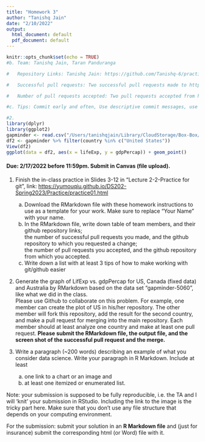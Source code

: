 ```yaml
---
title: "Homework 3"
author: "Tanishq Jain"
date: "2/10/2022"
output:
  html_document: default
  pdf_document: default
---
```


```r
knitr::opts_chunk$set(echo = TRUE)
#b. Team: Tanishq Jain, Taran Panduranga 

#   Repository Links: Tanishq Jain: https://github.com/Tanishq-6/practice1-Tanishq-6, Taran Panduranga:    https://github.com/taranpanduranga/practice1-taranpanduranga

#   Successful pull requests: Two successful pull requests made to https://github.com/taranpanduranga/practice1-taranpanduranga 

#   Number of pull requests accepted: Two pull requests accepted from https://github.com/taranpanduranga/practice1-taranpanduranga

#c. Tips: Commit early and often, Use descriptive commit messages, use pull requests for code reviews.

#2.
library(dplyr)
library(ggplot2)
gapminder <- read.csv("/Users/tanishqjain/Library/CloudStorage/Box-Box/Spring 23/DS 202/HW/HW3/gapminder-5060.csv")
df2 <- gapminder %>% filter(country %in% c("United States"))
View(df2)
ggplot(data = df2, aes(x = lifeExp, y = gdpPercap)) + geom_point()

```

#### Due: 2/17/2022 before 11:59pm. Submit in Canvas (file upload).

1.  Finish the in-class practice in Slides 3-12 in "Lecture 2-2-Practice for git", link: <https://yumouqiu.github.io/DS202-Spring2023/Practice/practice01.html>

    a.  Download the RMarkdown file with these homework instructions to use as a template for your work. Make sure to replace "Your Name" with your name.\
    b.  In the RMarkdown file, write down table of team members, and their github repository links;\
        the number of successful pull requests you made, and the github repository to which you requested a change;\
        the number of pull requests you accepted, and the github repository from which you accepted.\
    c.  Write down a list with at least 3 tips of how to make working with git/github easier

2.  Generate the graph of LifExp vs. gdpPercap for US, Canada (fixed data) and Australia by RMarkdown based on the data set "gapminder-5060", like what we did in the class.\
    Please use Github to collaborate on this problem. For example, one member can create the plot of US in his/her repository. The other member will fork this repository, add the result for the second country, and make a pull request for merging into the main repository. Each member should at least analyze one country and make at least one pull request. **Please submit the RMarkdown file, the output file, and the screen shot of the successful pull request and the merge.**

3.  Write a paragraph (\~200 words) describing an example of what you consider data science. Write your paragraph in R Markdown. Include at least

    a.  one link to a chart or an image and
    b.  at least one itemized or enumerated list.

Note: your submission is supposed to be fully reproducible, i.e. the TA and I will 'knit' your submission in RStudio. Including the link to the image is the tricky part here. Make sure that you don't use any file structure that depends on your computing environment.

For the submission: submit your solution in an **R Markdown file** and (just for insurance) submit the corresponding html (or Word) file with it.
